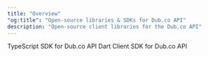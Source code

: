 ```yaml
---
title: "Overview"
"og:title": "Open-source libraries & SDKs for Dub.co API"
description: "Open-source client libraries for the Dub.co API"
---
```


<CardGroup cols={2}>
  <Card
    title="TypeScript"
    icon="github"
    href="/sdks/typescript/overview"
    color="#333333"
  >
    TypeScript SDK for Dub.co API
  </Card>
	<Card
    title="Flutter (Dart)"
    icon="github"
    href="https://d.to/dart"
    color="#333333"
  >
    Dart Client SDK for Dub.co API
  </Card>
</CardGroup>
